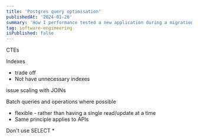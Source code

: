 ```yaml
---
title: 'Postgres query optimisation'
publishedAt: '2024-01-26'
summary: 'How I performance tested a new application during a migration'
tag: software-engineering
isPublished: false
---
```


CTEs

Indexes
- trade off
- Not have unnecessary indexes



issue scaling with JOINs


Batch queries and operations where possible
- flexible - rather than having a single read/update at a time
- Same principle applies to APIs

Don't use SELECT *
